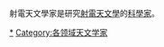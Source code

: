 射電天文學家是研究[[射電天文學|射電天文學]]的[[科學家|科學家]]。

{{Commons cat|Radio astronomers}}

{{DEFAULTSORT:Radio astronomers}}
[[Category:射電天文學|*]]
[[Category:各领域天文学家|Category:各领域天文学家]]